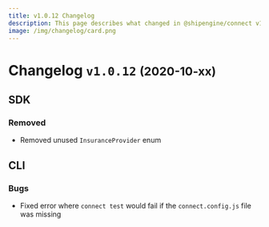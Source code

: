 ```yaml
---
title: v1.0.12 Changelog
description: This page describes what changed in @shipengine/connect v1.0.12
image: /img/changelog/card.png
---
```


Changelog `v1.0.12` <small>(2020-10-xx)</small>
=========================================================

SDK
---------------------------------------
### Removed
* Removed unused `InsuranceProvider` enum

CLI
----------------------------
### Bugs
* Fixed error where `connect test` would fail if the `connect.config.js` file was missing